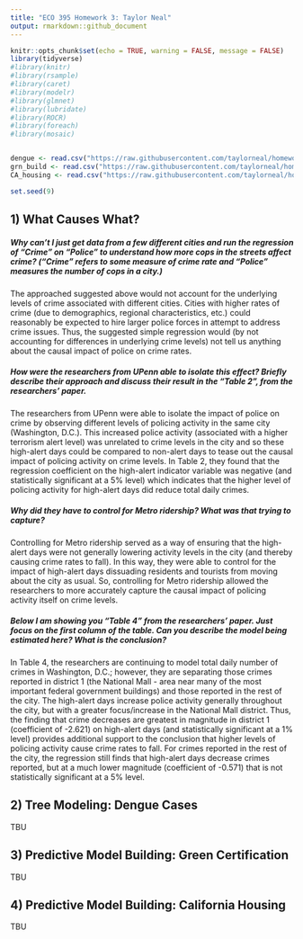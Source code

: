 ```yaml
---
title: "ECO 395 Homework 3: Taylor Neal"
output: rmarkdown::github_document
---
```


```r
knitr::opts_chunk$set(echo = TRUE, warning = FALSE, message = FALSE)
library(tidyverse)
#library(knitr)
#library(rsample)
#library(caret)
#library(modelr)
#library(glmnet)
#library(lubridate)
#library(ROCR)
#library(foreach)
#library(mosaic)


dengue <- read.csv("https://raw.githubusercontent.com/taylorneal/homework-3/master/data/dengue.csv", header = TRUE)
grn_build <- read.csv("https://raw.githubusercontent.com/taylorneal/homework-3/master/data/greenbuildings.csv", header = TRUE)
CA_housing <- read.csv("https://raw.githubusercontent.com/taylorneal/homework-3/master/data/CAhousing.csv", header = TRUE)

set.seed(9)
```
## 1) What Causes What?

##### Why can’t I just get data from a few different cities and run the regression of “Crime” on “Police” to understand how more cops in the streets affect crime? (“Crime” refers to some measure of crime rate and “Police” measures the number of cops in a city.)

The approached suggested above would not account for the underlying levels of crime associated with different cities. Cities with higher rates of crime (due to demographics, regional characteristics, etc.) could reasonably be expected to hire larger police forces in attempt to address crime issues. Thus, the suggested simple regression would (by not accounting for differences in underlying crime levels) not tell us anything about the causal impact of police on crime rates.

##### How were the researchers from UPenn able to isolate this effect? Briefly describe their approach and discuss their result in the “Table 2”, from the researchers' paper.

The researchers from UPenn were able to isolate the impact of police on crime by observing different levels of policing activity in the same city (Washington, D.C.). This increased police activity (associated with a higher terrorism alert level) was unrelated to crime levels in the city and so these high-alert days could be compared to non-alert days to tease out the causal impact of policing activity on crime levels. In Table 2, they found that the regression coefficient on the high-alert indicator variable was negative (and statistically significant at a 5% level) which indicates that the higher level of policing activity for high-alert days did reduce total daily crimes.

##### Why did they have to control for Metro ridership? What was that trying to capture?

Controlling for Metro ridership served as a way of ensuring that the high-alert days were not generally lowering activity levels in the city (and thereby causing crime rates to fall). In this way, they were able to control for the impact of high-alert days dissuading residents and tourists from moving about the city as usual. So, controlling for Metro ridership allowed the researchers to more accurately capture the causal impact of policing activity itself on crime levels. 

##### Below I am showing you "Table 4" from the researchers' paper. Just focus on the first column of the table. Can you describe the model being estimated here? What is the conclusion?

In Table 4, the researchers are continuing to model total daily number of crimes in Washington, D.C.; however, they are separating those crimes reported in district 1 (the National Mall - area near many of the most important federal government buildings) and those reported in the rest of the city. The high-alert days increase police activity generally throughout the city, but with a greater focus/increase in the National Mall district. Thus, the finding that crime decreases are greatest in magnitude in district 1 (coefficient of -2.621) on high-alert days (and statistically significant at a 1% level) provides additional support to the conclusion that higher levels of policing activity cause crime rates to fall. For crimes reported in the rest of the city, the regression still finds that high-alert days decrease crimes reported, but at a much lower magnitude (coefficient of -0.571) that is not statistically significant at a 5% level. 

## 2) Tree Modeling: Dengue Cases

TBU

## 3) Predictive Model Building: Green Certification

TBU 

## 4) Predictive Model Building: California Housing

TBU